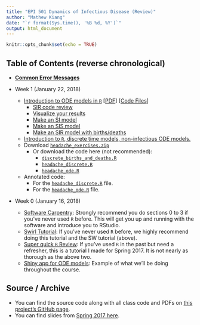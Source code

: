 ```yaml
---
title: "EPI 501 Dynamics of Infectious Disease (Review)"
author: "Mathew Kiang"
date: "`r format(Sys.time(), '%B %d, %Y')`"
output: html_document
---
```


```r
knitr::opts_chunk$set(echo = TRUE)
```

## Table of Contents (reverse chronological)
- [**Common Error Messages**](./errors.html)

- Week 1 (January 22, 2018)
    - [Introduction to ODE models in `R`](./20180129_intro_odes/index.html) [[PDF](./20180129_intro_odes/20180129-intro-odes.pdf)] [[Code Files](https://github.com/mkiang/epi501_review/tree/master/20180129_intro_odes/code)]
        - [SIR code review](./20180129_intro_odes/index.html#7)
        - [Visualize your results](./20180129_intro_odes/index.html#54)
        - [Make an SI model](./20180129_intro_odes/index.html#64)
        - [Make an SIS model](./20180129_intro_odes/index.html#70)
        - [Make an SIR model with births/deaths](./20180129_intro_odes/index.html#73)
    - [Introduction to `R`, discrete time models, non-infectious ODE models.](./20180124_intro_to_R_headaches/index.html) 
    - Download [`headache_exercises.zip`](./exercises/01_headaches/headache_exercises.zip)
        - Or download the code here (not recommended):
            - [`discrete_births_and_deaths.R`](https://raw.githubusercontent.com/mkiang/epi501_review/master/exercises/01_headaches/discrete_births_and_deaths.R)
            - [`headache_discrete.R`](https://raw.githubusercontent.com/mkiang/epi501_review/master/exercises/01_headaches/headache_discrete.R)
            - [`headache_ode.R`](https://raw.githubusercontent.com/mkiang/epi501_review/master/exercises/01_headaches/headache_ode.R)
    - Annotated code:
        - For the [`headache_discrete.R`](./20180124_intro_to_R_headaches/anno_code/discrete_headaches.nb.html) file.
        - For the [`headache_ode.R`](./20180124_intro_to_R_headaches/anno_code/ode_headaches.nb.html) file.

- Week 0 (January 16, 2018) 
    - [Software Carpentry](https://swcarpentry.github.io/r-novice-gapminder/): Strongly recommend you do sections 0 to 3 if you've never used `R` before. This will get you up and running with the software and introduce you to RStudio.
    - [Swirl Tutorial](http://swirlstats.com/students.html): If you've never used `R` before, we highly recommend doing this tutorial and the SW tutorial (above).
    - [Super quick `R` Review](./spring_2017/jan25-intro-to-r/index.html): If you've used `R` in the past but need a refresher, this is a tutorial I made for Spring 2017. It is not nearly as thorough as the above two.
    - [Shiny app for ODE models](https://mkiang.shinyapps.io/DiseaseDynamics/): Example of what we'll be doing throughout the course.

## Source / Archive
- You can find the source code along with all class code and PDFs on [this project's GitHub page](https://github.com/mkiang/epi501_review).
- You can find slides from [Spring 2017 here](./spring_2017/index.html).